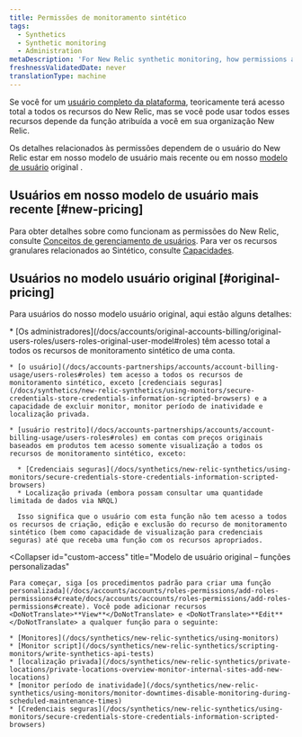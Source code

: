 ```yaml
---
title: Permissões de monitoramento sintético
tags:
  - Synthetics
  - Synthetic monitoring
  - Administration
metaDescription: 'For New Relic synthetic monitoring, how permissions affect your access to features.'
freshnessValidatedDate: never
translationType: machine
---
```


Se você for um [usuário completo da plataforma](/docs/accounts/accounts-billing/new-relic-one-pricing-users/users-roles#user-type), teoricamente terá acesso total a todos os recursos do New Relic, mas se você pode usar todos esses recursos depende da função atribuída a você em sua organização New Relic.

Os detalhes relacionados às permissões dependem de o usuário do New Relic estar em nosso modelo de usuário mais recente ou em nosso [modelo de usuário](/docs/accounts/original-accounts-billing/original-users-roles/overview-user-models) original .

## Usuários em nosso modelo de usuário mais recente [#new-pricing]

Para obter detalhes sobre como funcionam as permissões do New Relic, consulte [Conceitos de gerenciamento de usuários](/docs/accounts/accounts-billing/new-relic-one-user-management/user-management-concepts/#groups). Para ver os recursos granulares relacionados ao Sintético, consulte [Capacidades](/docs/accounts/accounts-billing/new-relic-one-user-management/user-permissions/#synthetics).

## Usuários no modelo usuário original [#original-pricing]

Para usuários do nosso modelo usuário original, aqui estão alguns detalhes:

<CollapserGroup>
  <Collapser
    id="default-access"
    title="Modelo de usuário original – acesso padrão"
  >
    * [Os administradores](/docs/accounts/original-accounts-billing/original-users-roles/users-roles-original-user-model#roles) têm acesso total a todos os recursos de monitoramento sintético de uma conta.

    * [o usuário](/docs/accounts-partnerships/accounts/account-billing-usage/users-roles#roles) tem acesso a todos os recursos de monitoramento sintético, exceto [credenciais seguras](/docs/synthetics/new-relic-synthetics/using-monitors/secure-credentials-store-credentials-information-scripted-browsers) e a capacidade de excluir monitor, monitor período de inatividade e localização privada.

    * [usuário restrito](/docs/accounts-partnerships/accounts/account-billing-usage/users-roles#roles) em contas com preços originais baseados em produtos tem acesso somente visualização a todos os recursos de monitoramento sintético, exceto:

      * [Credenciais seguras](/docs/synthetics/new-relic-synthetics/using-monitors/secure-credentials-store-credentials-information-scripted-browsers)
      * Localização privada (embora possam consultar uma quantidade limitada de dados via NRQL)

      Isso significa que o usuário com esta função não tem acesso a todos os recursos de criação, edição e exclusão do recurso de monitoramento sintético (bem como capacidade de visualização para credenciais seguras) até que receba uma função com os recursos apropriados.
  </Collapser>

  <Collapser
    id="custom-access"
    title="Modelo de usuário original – funções personalizadas"
  >
    Para começar, siga [os procedimentos padrão para criar uma função personalizada](/docs/accounts/accounts/roles-permissions/add-roles-permissions#create/docs/accounts/accounts/roles-permissions/add-roles-permissions#create). Você pode adicionar recursos <DoNotTranslate>**View**</DoNotTranslate> e <DoNotTranslate>**Edit**</DoNotTranslate> a qualquer função para o seguinte:

    * [Monitores](/docs/synthetics/new-relic-synthetics/using-monitors)
    * [Monitor script](/docs/synthetics/new-relic-synthetics/scripting-monitors/write-synthetics-api-tests)
    * [localização privada](/docs/synthetics/new-relic-synthetics/private-locations/private-locations-overview-monitor-internal-sites-add-new-locations)
    * [monitor período de inatividade](/docs/synthetics/new-relic-synthetics/using-monitors/monitor-downtimes-disable-monitoring-during-scheduled-maintenance-times)
    * [Credenciais seguras](/docs/synthetics/new-relic-synthetics/using-monitors/secure-credentials-store-credentials-information-scripted-browsers)
  </Collapser>
</CollapserGroup>